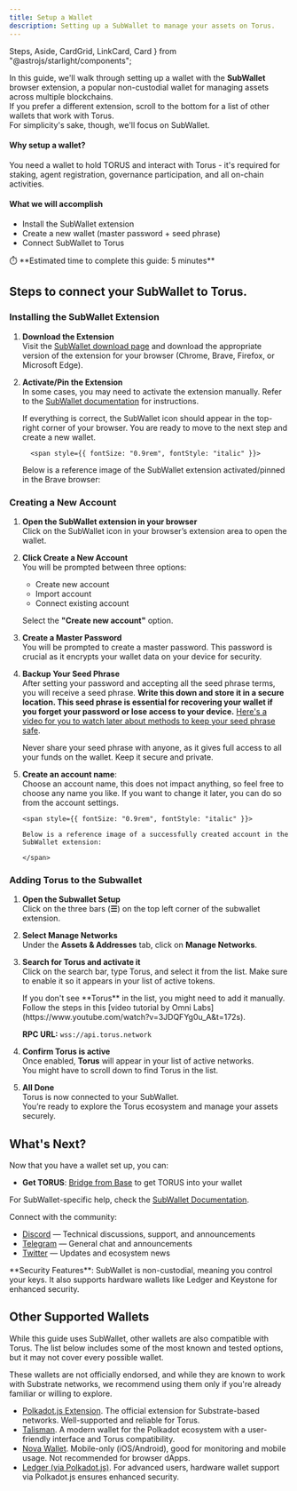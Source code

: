 ```yaml
---
title: Setup a Wallet
description: Setting up a SubWallet to manage your assets on Torus.
---
```


  Steps,
  Aside,
  CardGrid,
  LinkCard,
  Card
} from "@astrojs/starlight/components";


In this guide, we'll walk through setting up a wallet with the <RedText variant="light">**SubWallet** browser extension</RedText>, a popular non-custodial wallet for managing assets across multiple blockchains.  
If you prefer a different extension, scroll to the bottom for a list of other wallets that work with Torus.  
For simplicity's sake, though, we'll focus on SubWallet.

#### Why setup a wallet?

You need a wallet to hold TORUS and interact with Torus - it's required for staking, agent registration, governance participation, and all on-chain activities.

#### What we will accomplish

- Install the SubWallet extension
- Create a new wallet (master password + seed phrase)
- Connect SubWallet to Torus

<Aside>
⏱️ **Estimated time to complete this guide: 5 minutes**
</Aside>

## Steps to connect your SubWallet to Torus.

###  Installing the SubWallet Extension

<Steps>

1.  **Download the Extension**  
    Visit the [SubWallet download page](https://www.subwallet.app/download.html) and download the appropriate version of the extension for your browser (Chrome, Brave, Firefox, or Microsoft Edge).

2.  **Activate/Pin the Extension**  
     In some cases, you may need to activate the extension manually. Refer to the [SubWallet documentation](https://docs.subwallet.app/main) for instructions.

    If everything is correct, the SubWallet icon should appear in the top-right corner of your browser. You are ready to move to the next step and create a new wallet.

          <span style={{ fontSize: "0.9rem", fontStyle: "italic" }}>

    Below is a reference image of the SubWallet extension activated/pinned in
    the Brave browser:

    </span>

    <ClickableImage src={subwalletExtensionActivated} alt="SubWallet extension activated in Brave browser" />

</Steps>


### Creating a New Account

 <Steps>

1.  **Open the SubWallet extension in your browser**   
     Click on the SubWallet icon in your browser’s extension area to open the wallet.

2.  **Click Create a New Account**  
     You will be prompted between three options:

    - Create new account
    - Import account
    - Connect existing account   
        
    Select the **"Create new account"** option.


3.  **Create a Master Password**   
    You will be prompted to create a master password. <RedText variant="light">This password is crucial as it encrypts your wallet data on your device for security.</RedText>

4.  **Backup Your Seed Phrase**  
     After setting your password and accepting all the seed phrase terms, you will receive a seed phrase. <RedText variant="light">**Write this down and store it in a secure location. This seed phrase is essential for recovering your wallet if you forget your password or lose access to your device.**</RedText>
    [Here's a video for you to watch later about methods to keep your seed phrase safe](https://www.youtube.com/watch?v=fdtx0MG0Xgo).

    <Aside type="danger">

    Never share your seed phrase with anyone, as it gives full access to all
    your funds on the wallet. Keep it secure and private.

    </Aside>

5.  **Create an account name**:   
    Choose an account name, this does not impact anything, so feel free to choose any name you like. If you want to change it later, you can do so from the account settings.

        <span style={{ fontSize: "0.9rem", fontStyle: "italic" }}>

        Below is a reference image of a successfully created account in the
        SubWallet extension:

        </span>

    <ClickableImage src={subwalletCreatedSuccessfully} alt="SubWallet account successfully created" />

</Steps>

 ### Adding Torus to the Subwallet

<Steps>

  1. **Open the Subwallet Setup**  
    Click on the three bars (**☰**) on the top left corner of the subwallet extension.    
     <ClickableImage src={subwalletOpenSetup} alt="SubWallet setup button" />

  2. **Select Manage Networks**   
  Under the **Assets & Addresses** tab, click on <RedText variant="light">**Manage Networks**</RedText>.
     <ClickableImage src={subwalletSelectConfigToAddNetwork} alt="SubWallet manage networks button" />


 3. **Search for Torus and activate it**    
    Click on the search bar, type Torus, and select it from the list. <RedText variant="light">Make sure to enable it</RedText> so it appears in your list of active tokens.
    <ClickableImage src={subwalletSearchTorusNetwork} alt="SubWallet search for Torus button" /> 
     <Aside type="caution">
      If you don't see **Torus** in the list, you might need to add it manually.  
      Follow the steps in this [video tutorial by Omni Labs](https://www.youtube.com/watch?v=3JDQFYg0u_A&t=172s).

    **RPC URL:** `wss://api.torus.network`
    </Aside>

4. **Confirm Torus is active**   
    Once enabled, **Torus** will appear in your list of active networks.    
    You might have to scroll down to find Torus in the list.  
    <ClickableImage src={subwalletDoneTorusSetup} alt="SubWallet network list with torus" /> 



5. **All Done**  
   Torus is now connected to your SubWallet.  
   You’re ready to explore the Torus ecosystem and manage your assets securely.

</Steps>


## What's Next?

Now that you have a wallet set up, you can:

- **Get TORUS**: [Bridge from Base](https://docs.torus.network/how-to-guides/holders/bridge-from-base/) to get TORUS into your wallet

For SubWallet-specific help, check the [SubWallet Documentation](https://docs.subwallet.app/main).

 Connect with the community:
- [Discord](https://discord.gg/torus) — Technical discussions, support, and announcements
- [Telegram](https://t.me/torusnetwork) — General chat and announcements
- [Twitter](https://x.com/torus_network) — Updates and ecosystem news

<Aside>
  **Security Features**: SubWallet is non-custodial, meaning you control your
  keys. It also supports hardware wallets like Ledger and Keystone for enhanced
  security.
</Aside>

## Other Supported Wallets

While this guide uses SubWallet, other wallets are also compatible with Torus.
The list below includes some of the most known and tested options, but it may not cover every possible wallet.

These wallets are not officially endorsed, and while they are known to work with Substrate networks, we recommend using them only if you're already familiar or willing to explore.

- [Polkadot.js Extension](https://polkadot.js.org/extension/).
  The official extension for Substrate-based networks. Well-supported and reliable for Torus.
- [Talisman](https://talisman.xyz/).
  A modern wallet for the Polkadot ecosystem with a user-friendly interface and Torus compatibility.
- [Nova Wallet](https://novawallet.io/).
  Mobile-only (iOS/Android), good for monitoring and mobile usage. Not recommended for browser dApps.
- [Ledger (via Polkadot.js)](https://wiki.polkadot.network/docs/learn-ledger).
  For advanced users, hardware wallet support via Polkadot.js ensures enhanced security.
